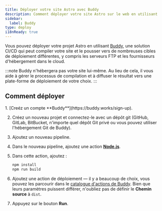 ```yaml
---
title: Déployer votre site Astro avec Buddy
description: Comment déployer votre site Astro sur le web en utilisant Buddy.
sidebar:
  label: Buddy
type: deploy
i18nReady: true
---
```


Vous pouvez déployer votre projet Astro en utilisant [Buddy](https://buddy.works/), une solution CI/CD qui peut compiler votre site et le pousser vers de nombreuses cibles de déploiement différentes, y compris les serveurs FTP et les fournisseurs d'hébergement dans le cloud.

:::note
Buddy n'hébergera pas votre site lui-même. Au lieu de cela, il vous aide à gérer le processus de compilation et à diffuser le résultat vers une plate-forme de déploiement de votre choix.
:::

## Comment déployer

<Steps>
1. [Creéz un compte **Buddy**](https://buddy.works/sign-up).

2. Créez un nouveau projet et connectez-le avec un dépôt git (GitHub, GitLab, BitBucket, n'importe quel dépôt Git privé ou vous pouvez utiliser l'hébergement Git de Buddy).

3. Ajoutez un nouveau pipeline.

4. Dans le nouveau pipeline, ajoutez une action **[Node.js](https://buddy.works/actions/node-js)**.

5. Dans cette action, ajoutez :

   ```bash
   npm install
   npm run build
   ```

6. Ajoutez une action de déploiement — il y a beaucoup de choix, vous pouvez les parcourir dans le [catalogue d'actions de Buddy](https://buddy.works/actions). Bien que leurs paramètres puissent différer, n'oubliez pas de définir le **Chemin source** à `dist`.

7. Appuyez sur le bouton **Run**.
</Steps>
